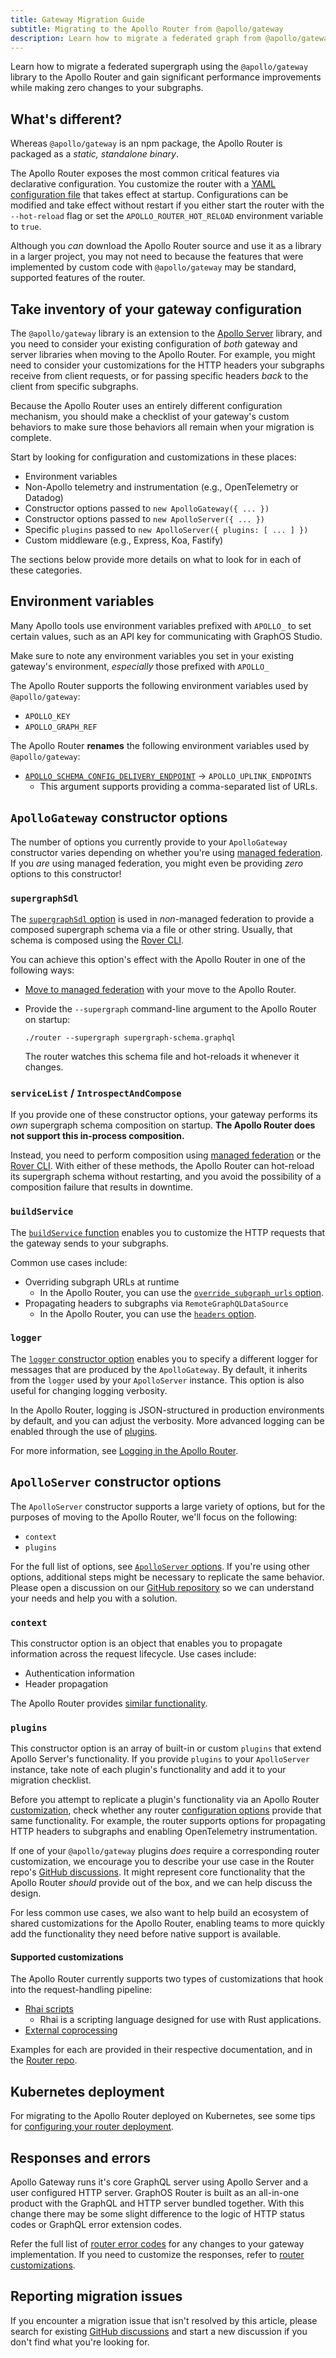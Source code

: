 ```yaml
---
title: Gateway Migration Guide
subtitle: Migrating to the Apollo Router from @apollo/gateway
description: Learn how to migrate a federated graph from @apollo/gateway  to the Apollo Router without any changes to your subgraphs.
---
```


Learn how to migrate a federated supergraph using the `@apollo/gateway` library to the Apollo Router and gain significant performance improvements while making zero changes to your subgraphs.

## What's different?

Whereas `@apollo/gateway` is an npm package, the Apollo Router is packaged as a _static, standalone binary_. 

The Apollo Router exposes the most common critical features via declarative configuration. You customize the router with a [YAML configuration file](./configuration/overview/#yaml-config-file) that takes effect at startup. Configurations can be modified and take effect without restart if you either start the router with the `--hot-reload` flag or set the `APOLLO_ROUTER_HOT_RELOAD` environment variable to `true`.

Although you _can_ download the Apollo Router source and use it as a library in a larger project, you may not need to because the features that were implemented by custom code with `@apollo/gateway` may be standard, supported features of the router.

## Take inventory of your gateway configuration

The `@apollo/gateway` library is an extension to the [Apollo Server](/apollo-server/) library, and you need to consider your existing configuration of _both_ gateway and server libraries when moving to the Apollo Router. For example, you might need to consider your customizations for the HTTP headers your subgraphs receive from client requests, or for passing specific headers _back_ to the client from specific subgraphs.

Because the Apollo Router uses an entirely different configuration mechanism, you should make a checklist of your gateway's custom behaviors to make sure those behaviors all remain when your migration is complete.

Start by looking for configuration and customizations in these places:

* Environment variables
* Non-Apollo telemetry and instrumentation (e.g., OpenTelemetry or Datadog)
* Constructor options passed to `new ApolloGateway({ ... })`
* Constructor options passed to `new ApolloServer({ ... })`
* Specific `plugins` passed to `new ApolloServer({ plugins: [ ... ] })`
* Custom middleware (e.g., Express, Koa, Fastify)

The sections below provide more details on what to look for in each of these categories.

## Environment variables

Many Apollo tools use environment variables prefixed with `APOLLO_` to set certain values, such as an API key for communicating with GraphOS Studio.

Make sure to note any environment variables you set in your existing gateway's environment, _especially_ those prefixed with `APOLLO_`

The Apollo Router supports the following environment variables used by `@apollo/gateway`:

* `APOLLO_KEY`
* `APOLLO_GRAPH_REF`

The Apollo Router **renames** the following environment variables used by `@apollo/gateway`:

* [`APOLLO_SCHEMA_CONFIG_DELIVERY_ENDPOINT`](/federation/managed-federation/uplink/#environment-variable) → `APOLLO_UPLINK_ENDPOINTS`
    * This argument supports providing a comma-separated list of URLs.

## `ApolloGateway` constructor options

The number of options you currently provide to your `ApolloGateway` constructor varies depending on whether you're using [managed federation](/federation/managed-federation/overview/). If you _are_ using managed federation, you might even be providing _zero_ options to this constructor!

### `supergraphSdl`

The [`supergraphSdl` option](/apollo-server/using-federation/api/apollo-gateway/#supergraphsdl) is used in _non_-managed federation to provide a composed supergraph schema via a file or other string. Usually, that schema is composed using the [Rover CLI](/rover/commands/supergraphs/).

You can achieve this option's effect with the Apollo Router in one of the following ways:

* [Move to managed federation](/federation/managed-federation/setup/) with your move to the Apollo Router.
* Provide the `--supergraph` command-line argument to the Apollo Router on startup:

    ```
    ./router --supergraph supergraph-schema.graphql
    ```

    The router watches this schema file and hot-reloads it whenever it changes.

### `serviceList` / `IntrospectAndCompose`

If you provide one of these constructor options, your gateway performs its _own_ supergraph schema composition on startup. **The Apollo Router does not support this in-process composition.**

Instead, you need to perform composition using [managed federation](/federation/managed-federation/setup/) or the [Rover CLI](/rover/commands/supergraphs/). With either of these methods, the Apollo Router can hot-reload its supergraph schema without restarting, and you avoid the possibility of a composition failure that results in downtime.

### `buildService`

The [`buildService` function](/apollo-server/using-federation/api/apollo-gateway/#buildservice) enables you to customize the HTTP requests that the gateway sends to your subgraphs.

Common use cases include:

* Overriding subgraph URLs at runtime
    * In the Apollo Router, you can use the [`override_subgraph_urls` option](./configuration/overview#subgraph-routing-urls).
* Propagating headers to subgraphs via `RemoteGraphQLDataSource`
    * In the Apollo Router, you can use the [`headers` option](./configuration/header-propagation).

### `logger`

The [`logger` constructor option](/apollo-server/using-federation/api/apollo-gateway/#logger) enables you to specify a different logger for messages that are produced by the `ApolloGateway`. By default, it inherits from the `logger` used by your `ApolloServer` instance.  This option is also useful for changing logging verbosity.

In the Apollo Router, logging is JSON-structured in production environments by default, and you can adjust the verbosity. More advanced logging can be enabled through the use of [plugins](#plugins).

For more information, see [Logging in the Apollo Router](./configuration/logging/).

## `ApolloServer` constructor options

The `ApolloServer` constructor supports a large variety of options, but for the purposes of moving to the Apollo Router, we'll focus on the following:

- `context`
- `plugins`

For the full list of options, see [`ApolloServer` options](/apollo-server/api/apollo-server#options). If you're using other options, additional steps might be necessary to replicate the same behavior. Please open a discussion on our [GitHub repository](https://github.com/apollographql/router) so we can understand your needs and help you with a solution.

### `context`

This constructor option is an object that enables you to propagate information across the request lifecycle. Use cases include:

* Authentication information
* Header propagation

The Apollo Router provides [similar functionality](./customizations/rhai-api#requestcontext).

### `plugins`

This constructor option is an array of built-in or custom `plugins` that extend Apollo Server's functionality. If you provide `plugins` to your `ApolloServer` instance, take note of each plugin's functionality and add it to your migration checklist.

Before you attempt to replicate a plugin's functionality via an Apollo Router [customization](#supported-customizations), check whether any router [configuration options](./configuration/overview/) provide that same functionality. For example, the router supports options for propagating HTTP headers to subgraphs and enabling OpenTelemetry instrumentation.

If one of your `@apollo/gateway` plugins _does_ require a corresponding router customization, we encourage you to describe your use case in the Router repo's [GitHub discussions](https://github.com/apollographql/router/discussions/). It might represent core functionality that the Apollo Router _should_ provide out of the box, and we can help discuss the design.

For less common use cases, we also want to help build an ecosystem of shared customizations for the Apollo Router, enabling teams to more quickly add the functionality they need before native support is available.

#### Supported customizations

The Apollo Router currently supports two types of customizations that hook into the request-handling pipeline:

* [Rhai scripts](./customizations/rhai/)
    * Rhai is a scripting language designed for use with Rust applications.
* [External coprocessing](./customizations/coprocessor/)

Examples for each are provided in their respective documentation, and in the [Router repo](https://github.com/apollographql/router/tree/main/examples).

## Kubernetes deployment

For migrating to the Apollo Router deployed on Kubernetes, see some tips for [configuring your router deployment](./containerization/kubernetes/#configure-for-migration-from-gateway).

## Responses and errors

Apollo Gateway runs it's core GraphQL server using Apollo Server and a user configured HTTP server. GraphOS Router is built as an all-in-one product with the GraphQL and HTTP server bundled together. With this change there may be some slight difference to the logic of HTTP status codes or GraphQL error extension codes.

Refer the full list of [router error codes](./errors) for any changes to your gateway implementation. If you need to customize the responses, refer to [router customizations](./customizations/overview).
## Reporting migration issues

If you encounter a migration issue that isn't resolved by this article, please search for existing [GitHub discussions](https://github.com/apollographql/router/discussions/) and start a new discussion if you don't find what you're looking for.
